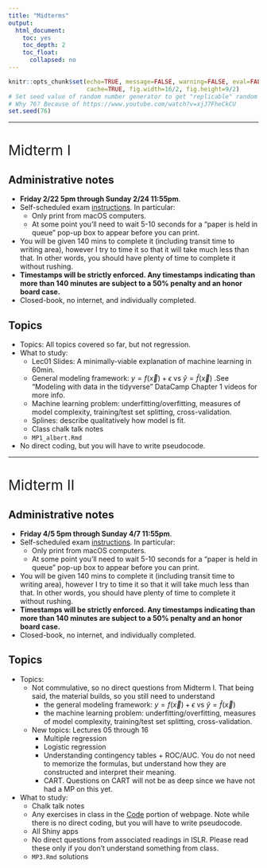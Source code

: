 ```yaml
---
title: "Midterms"
output:
  html_document:
    toc: yes
    toc_depth: 2
    toc_float:
      collapsed: no
---
```


```r
knitr::opts_chunk$set(echo=TRUE, message=FALSE, warning=FALSE, eval=FALSE, 
                      cache=TRUE, fig.width=16/2, fig.height=9/2)
# Set seed value of random number generator to get "replicable" random numbers.
# Why 76? Because of https://www.youtube.com/watch?v=xjJ7FheCkCU
set.seed(76)
```

<style>
h1{font-weight: 400;}
</style>



***



# Midterm I {#midtermI}

## Administrative notes

* **Friday 2/22 5pm through Sunday 2/24 11:55pm**.
* Self-scheduled exam [instructions](http://www.science.smith.edu/self-scheduled-exam-printing/){target="_blank"}. In particular:
    + Only print from macOS computers.
    + At some point you'll need to wait 5-10 seconds for a "paper is held in queue" pop-up box to appear before you can print.
* You will be given 140 mins to complete it (including transit time to writing area), however I try to time it so that it will take much less than that. In other words, you should have plenty of time to complete it without rushing.
* **Timestamps will be strictly enforced. Any timestamps indicating than more than 140 minutes are subject to a 50% penalty and an honor board case.**
* Closed-book, no internet, and individually completed.


## Topics
    
* Topics: All topics covered so far, but not regression.
* What to study:
    + Lec01 Slides: A minimally-viable explanation of machine learning in 60min.
    + General modeling framework: $y = f(\vec{x}) + \epsilon$ vs $\hat{y} = \hat{f}(\vec{x})$ .See "Modeling with data in the tidyverse" DataCamp Chapter 1 videos for more info.
    + Machine learning problem: underfitting/overfitting, measures of model complexity, training/test set splitting, cross-validation.
    + Splines: describe qualitatively how model is fit.
    + Class chalk talk notes
    + `MP1_albert.Rmd`
* No direct coding, but you will have to write pseudocode.




***



# Midterm II {#midtermII}

## Administrative notes

* **Friday 4/5 5pm through Sunday 4/7 11:55pm**. 
* Self-scheduled exam [instructions](http://www.science.smith.edu/self-scheduled-exam-printing/){target="_blank"}. In particular:
    + Only print from macOS computers.
    + At some point you'll need to wait 5-10 seconds for a "paper is held in queue" pop-up box to appear before you can print.
* You will be given 140 mins to complete it (including transit time to writing area), however I try to time it so that it will take much less than that. In other words, you should have plenty of time to complete it without rushing.
* **Timestamps will be strictly enforced. Any timestamps indicating than more than 140 minutes are subject to a 50% penalty and an honor board case.**
* Closed-book, no internet, and individually completed.


## Topics
    
* Topics: 
    + Not commulative, so no direct questions from Midterm I. That being said, the material builds, so you still need to understand
        + the general modeling framework: $y = f(\vec{x}) + \epsilon$ vs $\hat{y} = \hat{f}(\vec{x})$
        + the machine learning problem: underfitting/overfitting, measures of model complexity, training/test set splitting, cross-validation.
    + New topics: Lectures 05 through 16
        + Multiple regression
        + Logistic regression
        + Understanding contingency tables + ROC/AUC. You do not need to memorize the formulas, but understand how they are constructed and interpret their meaning.
        + CART. Questions on CART will not be as deep since we have not had a MP on this yet.
* What to study:
    + Chalk talk notes
    + Any exercises in class in the [Code](code.html) portion of webpage. Note while there is no direct coding, but you will have to write pseudocode.
    + All Shiny apps
    + No direct questions from associated readings in ISLR. Please read these only if you don't understand something from class.
    + `MP3.Rmd` solutions




